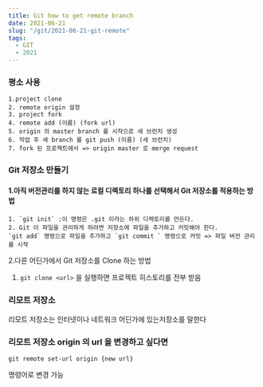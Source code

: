 ```yaml
---
title: Git how to get remote branch
date: 2021-06-21
slug: "/git/2021-06-21-git-remote"
tags:
  - GIT
  - 2021
---
```


###  평소 사용
```
1.project clone
2. remote origin 설정
3. project fork
4. remote add (이름) (fork url)
5. origin 의 master branch 를 시작으로 새 브런치 생성
6. 작업 후 새 branch 를 git push (이름) (새 브런치)
7. fork 된 프로젝트에서 => origin master 로 merge request
```
###  Git 저장소 만들기
#### 1.아직 버전관리를 하지 않는 로컬 디렉토리 하나를 선택해서 Git 저장소를 적용하는 방법

    1. `git init` :이 명령은 .git 이라는 하위 디렉토리를 만든다.
    2. Git 이 파일을 관리하게 하려면 저장소에 파일을 추가하고 커밋해야 한다.
    `git add` 명령으로 파일을 추가하고 `git commit ` 명령으로 커밋 => 파일 버전 관리를 시작

2.다른 어딘가에서 Git 저장소를 Clone 하는 방법

1. `git clone <url>` 을 실행하면 프로젝트 히스토리를 전부 받음


###  리모트 저장소

리모트 저장소는 인터넷이나 네트워크 어딘가에 있는저장소를 말한다

###  리모트 저장소 origin 의 url 을 변경하고 싶다면
`git remote set-url origin {new url}`

명령어로 변경 가능
